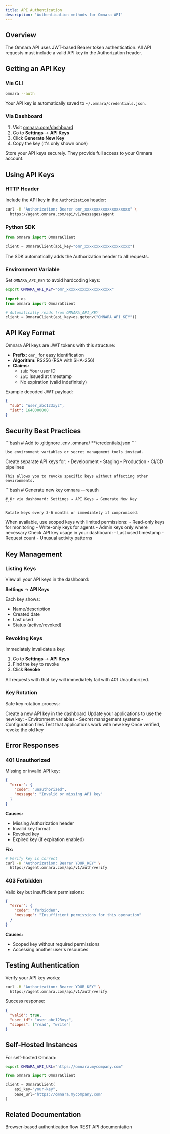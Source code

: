 ```yaml
---
title: API Authentication
description: 'Authentication methods for Omnara API'
---
```


## Overview

The Omnara API uses JWT-based Bearer token authentication. All API requests must include a valid API key in the Authorization header.

## Getting an API Key

### Via CLI

```bash
omnara --auth
```

Your API key is automatically saved to `~/.omnara/credentials.json`.

### Via Dashboard

1. Visit [omnara.com/dashboard](https://omnara.com/dashboard)
2. Go to **Settings** → **API Keys**
3. Click **Generate New Key**
4. Copy the key (it's only shown once)

<Warning>
Store your API keys securely. They provide full access to your Omnara account.
</Warning>

## Using API Keys

### HTTP Header

Include the API key in the `Authorization` header:

```bash
curl -H "Authorization: Bearer omr_xxxxxxxxxxxxxxxxxxxx" \
  https://agent.omnara.com/api/v1/messages/agent
```

### Python SDK

```python
from omnara import OmnaraClient

client = OmnaraClient(api_key="omr_xxxxxxxxxxxxxxxxxxxx")
```

The SDK automatically adds the Authorization header to all requests.

### Environment Variable

Set `OMNARA_API_KEY` to avoid hardcoding keys:

```bash
export OMNARA_API_KEY="omr_xxxxxxxxxxxxxxxxxxxx"
```

```python
import os
from omnara import OmnaraClient

# Automatically reads from OMNARA_API_KEY
client = OmnaraClient(api_key=os.getenv("OMNARA_API_KEY"))
```

## API Key Format

Omnara API keys are JWT tokens with this structure:

- **Prefix:** `omr_` for easy identification
- **Algorithm:** RS256 (RSA with SHA-256)
- **Claims:**
  - `sub`: Your user ID
  - `iat`: Issued at timestamp
  - No expiration (valid indefinitely)

Example decoded JWT payload:

```json
{
  "sub": "user_abc123xyz",
  "iat": 1640000000
}
```

## Security Best Practices

<AccordionGroup>
  <Accordion title="Never commit keys to version control" icon="git">
    ```bash
    # Add to .gitignore
    .env
    .omnara/
    **/credentials.json
    ```

    Use environment variables or secret management tools instead.
  </Accordion>

  <Accordion title="Use environment-specific keys" icon="layer-group">
    Create separate API keys for:
    - Development
    - Staging
    - Production
    - CI/CD pipelines

    This allows you to revoke specific keys without affecting other environments.
  </Accordion>

  <Accordion title="Rotate keys regularly" icon="rotate">
    ```bash
    # Generate new key
    omnara --reauth

    # Or via dashboard: Settings → API Keys → Generate New Key
    ```

    Rotate keys every 3-6 months or immediately if compromised.
  </Accordion>

  <Accordion title="Restrict key permissions" icon="lock">
    When available, use scoped keys with limited permissions:
    - Read-only keys for monitoring
    - Write-only keys for agents
    - Admin keys only where necessary
  </Accordion>

  <Accordion title="Monitor key usage" icon="chart-line">
    Check API key usage in your dashboard:
    - Last used timestamp
    - Request count
    - Unusual activity patterns
  </Accordion>
</AccordionGroup>

## Key Management

### Listing Keys

View all your API keys in the dashboard:

**Settings** → **API Keys**

Each key shows:
- Name/description
- Created date
- Last used
- Status (active/revoked)

### Revoking Keys

Immediately invalidate a key:

1. Go to **Settings** → **API Keys**
2. Find the key to revoke
3. Click **Revoke**

All requests with that key will immediately fail with 401 Unauthorized.

### Key Rotation

Safe key rotation process:

<Steps>
  <Step title="Generate New Key">
    Create a new API key in the dashboard
  </Step>

  <Step title="Update Applications">
    Update your applications to use the new key:
    - Environment variables
    - Secret management systems
    - Configuration files
  </Step>

  <Step title="Verify">
    Test that applications work with new key
  </Step>

  <Step title="Revoke Old Key">
    Once verified, revoke the old key
  </Step>
</Steps>

## Error Responses

### 401 Unauthorized

Missing or invalid API key:

```json
{
  "error": {
    "code": "unauthorized",
    "message": "Invalid or missing API key"
  }
}
```

**Causes:**
- Missing Authorization header
- Invalid key format
- Revoked key
- Expired key (if expiration enabled)

**Fix:**
```bash
# Verify key is correct
curl -H "Authorization: Bearer YOUR_KEY" \
  https://agent.omnara.com/api/v1/auth/verify
```

### 403 Forbidden

Valid key but insufficient permissions:

```json
{
  "error": {
    "code": "forbidden",
    "message": "Insufficient permissions for this operation"
  }
}
```

**Causes:**
- Scoped key without required permissions
- Accessing another user's resources

## Testing Authentication

Verify your API key works:

```bash
curl -H "Authorization: Bearer YOUR_KEY" \
  https://agent.omnara.com/api/v1/auth/verify
```

Success response:

```json
{
  "valid": true,
  "user_id": "user_abc123xyz",
  "scopes": ["read", "write"]
}
```

## Self-Hosted Instances

For self-hosted Omnara:

```bash
export OMNARA_API_URL="https://omnara.mycompany.com"
```

```python
from omnara import OmnaraClient

client = OmnaraClient(
    api_key="your-key",
    base_url="https://omnara.mycompany.com"
)
```

## Related Documentation

<CardGroup cols={2}>
  <Card title="CLI Authentication" href="/authentication">
    Browser-based authentication flow
  </Card>
  <Card title="API Overview" href="/api/overview">
    REST API documentation
  </Card>
</CardGroup>
